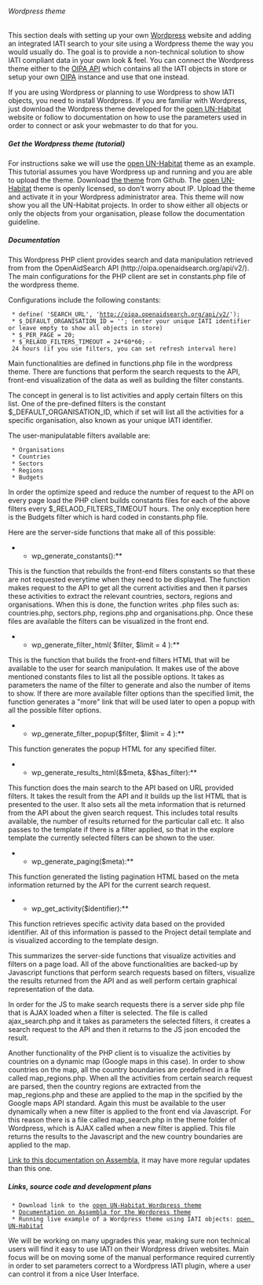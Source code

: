 ====== Wordpress theme ======
This section deals with setting up your own [[http://wordpress.org/|Wordpress]] website and adding an integrated IATI search to your site using a Wordpress theme the way you would usually do. The goal is to provide a non-technical solution to show IATI compliant data in your own look & feel. You can connect the Wordpress theme either to the [[tools:oipa_v2:start|OIPA API]] which contains all the IATI objects in store or setup your own [[tools:oipa_v2:start|OIPA]] instance and use that one instead.

If you are using Wordpress or planning to use Wordpress to show IATI objects, you need to install Wordpress. If you are familiar with Wordpress, just download the Wordpress theme developed for the [[tools:open_un-habitat|open UN-Habitat]] website or follow to documentation on how to use the parameters used in order to connect or ask your webmaster to do that for you.

===== Get the Wordpress theme (tutorial) =====

For instructions sake we will use the [[tools:open_un-habitat|open UN-Habitat]] theme as an example. This tutorial assumes you have Wordpress up and running and you are able to upload the theme. Download [[https://github.com/openaid-IATI/OPEN-UN-HABITAT/archive/master.zip|the theme]] from Github. The [[tools:open_un-habitat|open UN-Habitat]] theme is openly licensed, so don't worry about IP. Upload the theme and activate it in your Wordpress administrator area. 
This theme will now show you all the UN-Habitat projects. In order to show either all objects or only the objects from your organisation, please follow the documentation guideline.

===== Documentation =====

This Wordpress PHP client provides search and data manipulation retrieved from from the OpenAidSearch API (http://oipa.openaidsearch.org/api/v2/). The main configurations for the PHP client are set in constants.php file of the wordpress theme. 

Configurations include the following constants:

  * define( 'SEARCH_URL', 'http://oipa.openaidsearch.org/api/v2/');
  * $_DEFAULT_ORGANISATION_ID = ''; (enter your unique IATI identifier or leave empty to show all objects in store)
  * $_PER_PAGE = 20;
  * $_RELAOD_FILTERS_TIMEOUT = 24*60*60; - 24 hours (if you use filters, you can set refresh interval here)

Main functionalities are defined in functions.php file in the wordpress theme. There are functions that perform the search requests to the API, front-end visualization
of the data as well as building the filter constants.

The concept in general is to list activities and apply certain filters on this list. One of the pre-defined filters is the constant $_DEFAULT_ORGANISATION_ID, which if set will list all the activities for a specific organisation, also known as your unique IATI identifier. 

The user-manipulatable filters available are:

  * Organisations
  * Countries
  * Sectors
  * Regions
  * Budgets


In order the optimize speed and reduce the number of request to the API on every page load the PHP client builds constants files for each of the above filters every $_RELAOD_FILTERS_TIMEOUT hours. The only exception here is the Budgets filter which is hard coded in constants.php file.

Here are the server-side functions that make all of this possible:

**wp_generate_constants():**

This is the function that rebuilds the front-end filters constants so that these are not requested everytime when they need to be displayed. The function makes request to the API to get all the current activities and then it parses these activities to extract the relevant countries, sectors, regions and organisations. When this is done, the function writes .php files such as: countries.php, sectors.php, regions.php and organisations.php.
Once these files are available the filters can be visualized in the front end.

**wp_generate_filter_html( $filter, $limit = 4 ):**

This is the function that builds the front-end filters HTML that will be available to the user for search manipulation. It makes use of the above mentioned constants files to list all the possible options.
It takes as parameters the name of the filter to generate and also the number of items to show. If there are more available filter options than the specified limit, the function generates a "more" link that will be used later to open a popup with all the possible filter options.

**wp_generate_filter_popup($filter, $limit = 4 ):**

This function generates the popup HTML for any specified filter.

**wp_generate_results_html(&$meta, &$has_filter):**

This function does the main search to the API based on URL provided filters. It takes the result from the API and it builds up the list HTML that is presented to the user. It also sets all the meta information that is returned from the API about the given search request. This includes total results available, the number of results returned for the particular call etc. It also passes to the template if there is a filter applied, so that in the explore template the currently selected filters can be shown to the user.

**wp_generate_paging($meta):**

This function generated the listing pagination HTML based on the meta information returned by the API for the current search request.

**wp_get_activity($identifier):**

This function retrieves specific activity data based on the provided identifier. All of this information is passed to the Project detail template and is visualized according to the template design.


This summarizes the server-side functions that visualize activities and filters on a page load. All of the above functionalities are backed-up by Javascript functions that perform search requests based on filters, visualize the results returned from the API and as well perform certain graphical representation of the data.

In order for the JS to make search requests there is a server side php file that is AJAX loaded when a filter is selected. The file is called ajax_search.php and it takes as parameters the selected filters, it creates a search request to the API and then it returns to the JS json encoded the result.

Another functionality of the PHP client is to visualize the activities by countries on a dynamic map (Google maps in this case). In order to show countries on the map, all the country boundaries are predefined in a file called map_regions.php. When all the activities from certain search request are parsed, then the country regions are extracted from the map_regions.php and these are applied to the map in the spcified by the Google maps API standard. Again this must be available to the user dynamically when a new filter is applied to the front end via Javascript. For this reason there is a file called map_search.php in the theme folder of Wordpress, which is AJAX called when a new filter is applied. This file returns the results to the Javascript and the new country boundaries are applied to the map.

[[https://www.assembla.com/spaces/oipa/wiki/OIPA_Wordpress_PHP_clients|Link to this documentation on Assembla]], it may have more regular updates than this one.


===== Links, source code and development plans =====

  * Download link to the [[https://github.com/openaid-IATI/OPEN-UN-HABITAT/archive/master.zip|open UN-Habitat Wordpress theme]]
  * [[https://www.assembla.com/spaces/oipa/wiki/OIPA_Wordpress_PHP_clients|Documentation on Assembla for the Wordpress theme]]
  * Running live example of a Wordpress theme using IATI objects: [[http://open.unhabitat.org/?s=|open UN-Habitat]]


We will be working on many upgrades this year, making sure non technical users will find it easy to use IATI on their Wordpress driven websites. Main focus will be on moving some of the manual performance required currently in order to set parameters correct to a Wordpress IATI plugin, where a user can control it from a nice User Interface.


